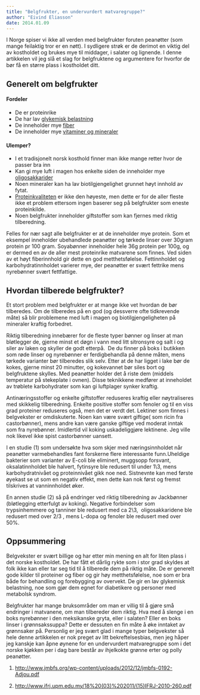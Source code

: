 ```yaml
---
title: "Belgfrukter, en undervurdert matvaregruppe?"
author: "Eivind Eliasson"
date: 2014.01.09
---
```


I Norge spiser vi ikke all verden med belgfrukter foruten peanøtter (som mange feilaktig tror er en nøtt). I sydligere strøk er de derimot en viktig del av kostholdet og brukes mye til middager, i salater og lignende. I denne artikkelen vil jeg slå et slag for belgfruktene og argumentere for hvorfor de bør få en større plass i kostholdet ditt.

## Generelt om belgfrukter

#### Fordeler

-   De er proteinrike
-   De har lav [glykemisk belastning](mat-blodsukker.qmd)
-   De inneholder mye [fiber](naeringsstoffer/fiber.qmd)
-   De inneholder mye [vitaminer og mineraler](../naeringsstoffer.qmd)

#### Ulemper?

-   I et tradisjonelt norsk kosthold finner man ikke mange retter hvor de passer bra inn
-   Kan gi mye luft i magen hos enkelte siden de inneholder mye [oligosakkarider](irritabel-tarm.qmd)
-   Noen mineraler kan ha lav biotilgjengelighet grunnet høyt innhold av fytat.
-   [Proteinkvaliteten](proteinkvalitet.qmd) er ikke den høyeste, men dette er for de aller fleste ikke et problem ettersom ingen baserer seg på belgfrukter som eneste proteinkilde.
-   Noen belgfrukter inneholder giftstoffer som kan fjernes med riktig tilberedning.

Felles for nær sagt alle belgfrukter er at de inneholder mye protein. Som et eksempel inneholder ubehandlede peanøtter og tørkede linser over 30gram protein pr 100 gram. Soyabønner inneholder hele 36g protein per 100g, og er dermed en av de aller mest proteinrike matvarene som finnes. Ved siden av et høyt fiberinnhold gir dette en god metthetsfølelse. Fettinnholdet og karbohydratinnholdet varierer mye, der peanøtter er svært fettrike mens nyrebønner svært fettfattige.

## Hvordan tilberede belgfrukter?

Et stort problem med belgfrukter er at mange ikke vet hvordan de bør tilberedes. Om de tilberedes på en god (og dessverre ofte tidkrevende måte) så blir problemene med luft i magen og biotilgjengeligheten på mineraler kraftig forbedret.

Riktig tilberedning innebærer for de fleste typer bønner og linser at man bløtlegger de, gjerne minst et døgn i vann med litt sitronsyre og salt i og siler av laken og skyller de godt etterpå.  De du finner på boks i butikken som røde linser og nyrebønner er ferdigbehandla på denne måten, mens tørkede varianter bør tilberedes slik selv. Etter at de har ligget i lake bør de kokes, gjerne minst 20 minutter, og kokevannet bør siles bort og belgfruktene skylles. Med peanøtter holder det å riste dem (middels temperatur på stekeplate i ovnen). Disse teknikkene medfører at inneholdet av trøblete karbohydrater som kan gi luftplager synker kraftig.

Antinæringsstoffer og enkelte giftstoffer reduseres kraftig eller nøytraliseres med skikkelig tilberedning. Enkelte positive stoffer som fenoler og til en viss grad proteiner reduseres også, men det er verdt det. Lektiner som finnes i belgvekster er omdiskuterte. Noen kan være svært giftige( som ricin fra castorbønner), mens andre kan være ganske giftige ved moderat inntak som fra nyrebønner. Imidlertid vil koking uskadeliggjøre lektinene. Jeg ville nok likevel ikke spist castorbønner uansett.

I en studie (1) som undersøkte hva som skjer med næringsinnholdet når peanøtter varmebehandles fant forskerne flere interessante funn.Uheldige bakterier som varianter av E-coli ble eliminert, muggsopp forsvant, oksalatinnholdet ble halvert, fytinsyre ble redusert til under 1\\3, mens karbohydratnivået og proteinnivået gikk noe ned. Sistnevnte kan med første øyekast se ut som en negativ effekt, men dette kan nok først og fremst tilskrives at vanninnholdet øker.

En annen studie (2) så på endringer ved riktig tilberedning av Jackbønner (bløtlegging etterfulgt av koking). Negative forbindelser som trypsinhemmere og tanniner ble redusert med ca 2\\3,  oligosakkaridene ble redusert med over 2/3 , mens L-dopa og fenoler ble redusert med over 50%.

## Oppsummering

Belgvekster er svært billige og har etter min mening en alt for liten plass i det norske kostholdet. De har fått et dårlig rykte som i stor grad skyldes at folk ikke kan eller tar seg tid til å tilberede dem på riktig måte. De er generelt gode kilder til proteiner og fiber og gir høy metthetsfølelse, noe som er bra både for behandling og forebygging av overvekt. De gir en lav glykemisk belastning, noe som gjør dem egnet for diabetikere og personer med metabolsk syndrom.

Belgfrukter har mange bruksområder om man er villig til å gjøre små endringer i matvanene, om man tilbereder dem riktig. Hva med å slenge i en boks nyrebønner i den meksikanske gryta, eller i salaten? Eller en boks linser i grønnsakssuppa? Dette er dessuten en fin måte å øke inntaket av grønnsaker på. Personlig er jeg svært glad i mange typer belgvekster så hele denne artikkelen er nok preget av litt bekreftelsesbias, men jeg håper jeg kanskje kan åpne øynene for en undervurdert matvaregruppe som i det norske kjøkken per i dag bare består av ihjelkokte grønne erter og polly peanøtter.

1.  <http://www.jmbfs.org/wp-content/uploads/2012/12/jmbfs-0192-Adjou.pdf>

2.  <http://www.ifrj.upm.edu.my/18%20(03)%202011/(15)IFRJ-2010-260.pdf>
